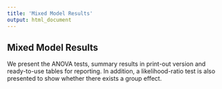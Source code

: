 ```yaml
---
title: 'Mixed Model Results'
output: html_document
---
```

## Mixed Model Results

We present the ANOVA tests, summary results in print-out version and ready-to-use tables for reporting. In addition, a likelihood-ratio test is also presented to show whether there exists a group effect.